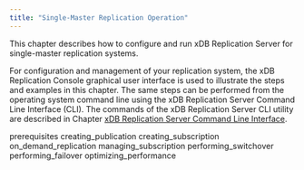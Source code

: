 ```yaml
---
title: "Single-Master Replication Operation"
---
```


<div id="smr_operation" class="registered_link"></div>


This chapter describes how to configure and run xDB Replication Server for single-master replication systems.

For configuration and management of your replication system, the xDB Replication Console graphical user interface is used to illustrate the steps and examples in this chapter. The same steps can be performed from the operating system command line using the xDB Replication Server Command Line Interface (CLI). The commands of the xDB Replication Server CLI utility are described in Chapter [xDB Replication Server Command Line Interface](08_xdb_cli/#xdb_cli).

<div class="toctree" maxdepth="4">

prerequisites creating\_publication creating\_subscription on\_demand\_replication managing\_subscription performing\_switchover performing\_failover optimizing\_performance

</div>
